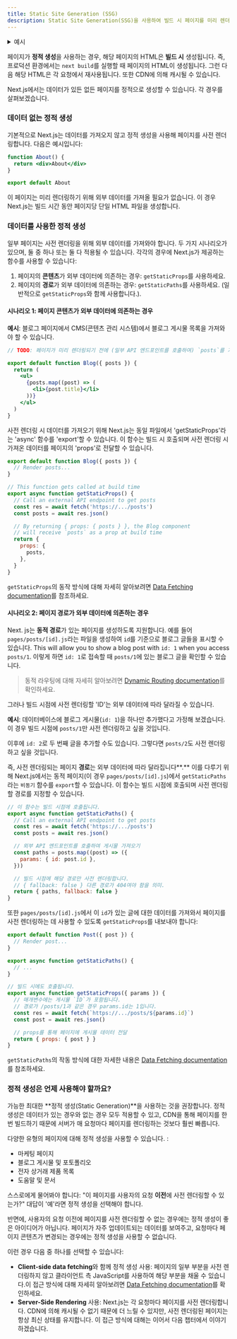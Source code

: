 ```yaml
---
title: Static Site Generation (SSG)
description: Static Site Generation(SSG)을 사용하여 빌드 시 페이지를 미리 렌더링 해보세요.
---
```


<details>
  <summary>예시</summary>

- [WordPress Example](https://github.com/vercel/next.js/tree/canary/examples/cms-wordpress)([Demo](https://next-blog-wordpress.vercel.app))
- [Blog Starter using markdown files](https://github.com/vercel/next.js/tree/canary/examples/blog-starter) ([Demo](https://next-blog-starter.vercel.app/))
- [DatoCMS Example](https://github.com/vercel/next.js/tree/canary/examples/cms-datocms) ([Demo](https://next-blog-datocms.vercel.app/))
- [TakeShape Example](https://github.com/vercel/next.js/tree/canary/examples/cms-takeshape) ([Demo](https://next-blog-takeshape.vercel.app/))
- [Sanity Example](https://github.com/vercel/next.js/tree/canary/examples/cms-sanity) ([Demo](https://next-blog-sanity.vercel.app/))
- [Prismic Example](https://github.com/vercel/next.js/tree/canary/examples/cms-prismic) ([Demo](https://next-blog-prismic.vercel.app/))
- [Contentful Example](https://github.com/vercel/next.js/tree/canary/examples/cms-contentful) ([Demo](https://next-blog-contentful.vercel.app/))
- [Strapi Example](https://github.com/vercel/next.js/tree/canary/examples/cms-strapi) ([Demo](https://next-blog-strapi.vercel.app/))
- [Prepr Example](https://github.com/vercel/next.js/tree/canary/examples/cms-prepr) ([Demo](https://next-blog-prepr.vercel.app/))
- [Agility CMS Example](https://github.com/vercel/next.js/tree/canary/examples/cms-agilitycms) ([Demo](https://next-blog-agilitycms.vercel.app/))
- [Cosmic Example](https://github.com/vercel/next.js/tree/canary/examples/cms-cosmic) ([Demo](https://next-blog-cosmic.vercel.app/))
- [ButterCMS Example](https://github.com/vercel/next.js/tree/canary/examples/cms-buttercms) ([Demo](https://next-blog-buttercms.vercel.app/))
- [Storyblok Example](https://github.com/vercel/next.js/tree/canary/examples/cms-storyblok) ([Demo](https://next-blog-storyblok.vercel.app/))
- [GraphCMS Example](https://github.com/vercel/next.js/tree/canary/examples/cms-graphcms) ([Demo](https://next-blog-graphcms.vercel.app/))
- [Kontent Example](https://github.com/vercel/next.js/tree/canary/examples/cms-kontent-ai) ([Demo](https://next-blog-kontent.vercel.app/))
- [Builder.io Example](https://github.com/vercel/next.js/tree/canary/examples/cms-builder-io) ([Demo](https://cms-builder-io.vercel.app/))
- [TinaCMS Example](https://github.com/vercel/next.js/tree/canary/examples/cms-tina) ([Demo](https://cms-tina-example.vercel.app/))
- [Static Tweet (Demo)](https://static-tweet.vercel.app/)
- [Enterspeed Example](https://github.com/vercel/next.js/tree/canary/examples/cms-enterspeed) ([Demo](https://next-blog-demo.enterspeed.com/))

</details>

페이지가 **정적 생성**을 사용하는 경우, 해당 페이지의 HTML은 **빌드 시** 생성됩니다. 즉, 프로덕션 환경에서는 `next build`를 실행할 때 페이지의 HTML이 생성됩니다. 그런 다음 해당 HTML은 각 요청에서 재사용됩니다. 또한 CDN에 의해 캐시될 수 있습니다.

Next.js에서는 데이터가 있든 없든 페이지를 정적으로 생성할 수 있습니다. 각 경우를 살펴보겠습니다.

### 데이터 없는 정적 생성

기본적으로 Next.js는 데이터를 가져오지 않고 정적 생성을 사용해 페이지를 사전 렌더링합니다. 다음은 예시입니다:

```jsx
function About() {
  return <div>About</div>
}

export default About
```

이 페이지는 미리 렌더링하기 위해 외부 데이터를 가져올 필요가 없습니다. 이 경우 Next.js는 빌드 시간 동안 페이지당 단일 HTML 파일을 생성합니다.

### 데이터를 사용한 정적 생성

일부 페이지는 사전 렌더링을 위해 외부 데이터를 가져와야 합니다. 두 가지 시나리오가 있으며, 둘 중 하나 또는 둘 다 적용될 수 있습니다. 각각의 경우에 Next.js가 제공하는 함수를 사용할 수 있습니다:

1. 페이지의 **콘텐츠**가 외부 데이터에 의존하는 경우: `getStaticProps`를 사용하세요.
2. 페이지의 **경로**가 외부 데이터에 의존하는 경우: `getStaticPaths`를 사용하세요. (일반적으로 `getStaticProps`와 함께 사용합니다.).

#### 시나리오 1: 페이지 콘텐츠가 외부 데이터에 의존하는 경우

**예시**: 블로그 페이지에서 CMS(콘텐츠 관리 시스템)에서 블로그 게시물 목록을 가져와야 할 수 있습니다.

```jsx
// TODO: 페이지가 미리 렌더링되기 전에 (일부 API 엔드포인트를 호출하여) `posts`를 가져와야 합니다.

export default function Blog({ posts }) {
  return (
    <ul>
      {posts.map((post) => (
        <li>{post.title}</li>
      ))}
    </ul>
  )
}
```

사전 렌더링 시 데이터를 가져오기 위해 Next.js는 동일 파일에서 'getStaticProps'라는 'async' 함수를 'export'할 수 있습니다. 이 함수는 빌드 시 호출되며 사전 렌더링 시 가져온 데이터를 페이지의 'props'로 전달할 수 있습니다.

```jsx
export default function Blog({ posts }) {
  // Render posts...
}

// This function gets called at build time
export async function getStaticProps() {
  // Call an external API endpoint to get posts
  const res = await fetch('https://.../posts')
  const posts = await res.json()

  // By returning { props: { posts } }, the Blog component
  // will receive `posts` as a prop at build time
  return {
    props: {
      posts,
    },
  }
}
```

`getStaticProps`의 동작 방식에 대해 자세히 알아보려면 [Data Fetching documentation](/docs/pages/building-your-application/data-fetching/get-static-props)를 참조하세요.

#### 시나리오 2: 페이지 경로가 외부 데이터에 의존하는 경우

Next. js는 **동적 경로**가 있는 페이지를 생성하도록 지원합니다. 예를 들어 `pages/posts/[id].js`라는 파일을 생성하여 `id`를 기준으로 블로그 글들을 표시할 수 있습니다. This will allow you to show a blog post with `id: 1` when you access `posts/1`. 이렇게 하면 `id: 1`로 접속할 때 `posts/1`에 있는 블로그 글을 확인할 수 있습니다.

> 동적 라우팅에 대해 자세히 알아보려면 [Dynamic Routing documentation](/docs/pages/building-your-application/routing/dynamic-routes)를 확인하세요.

그러나 빌드 시점에 사전 렌더링할 'ID'는 외부 데이터에 따라 달라질 수 있습니다.

**예시**: 데이터베이스에 블로그 게시물(`id: 1`)을 하나만 추가했다고 가정해 보겠습니다. 이 경우 빌드 시점에 `posts/1`만 사전 렌더링하고 싶을 것입니다.

이후에 `id: 2`로 두 번째 글을 추가할 수도 있습니다. 그렇다면 `posts/2`도 사전 렌더링하고 싶을 것입니다.

즉, 사전 렌더링되는 페이지 **경로**는 외부 데이터에 따라 달라집니다**.** 이를 다루기 위해 Next.js에서는 동적 페이지(이 경우 `pages/posts/[id].js`)에서 `getStaticPaths`라는 `비동기` 함수를 `export`할 수 있습니다. 이 함수는 빌드 시점에 호출되며 사전 렌더링할 경로를 지정할 수 있습니다.

```jsx
// 이 함수는 빌드 시점에 호출됩니다.
export async function getStaticPaths() {
  // Call an external API endpoint to get posts
  const res = await fetch('https://.../posts')
  const posts = await res.json()

  // 외부 API 엔드포인트를 호출하여 게시물 가져오기
  const paths = posts.map((post) => ({
    params: { id: post.id },
  }))

  // 빌드 시점에 해당 경로만 사전 렌더링합니다.
  // { fallback: false } 다른 경로가 404여야 함을 의미.
  return { paths, fallback: false }
}
```

또한 `pages/posts/[id].js`에서 이 `id`가 있는 글에 대한 데이터를 가져와서 페이지를 사전 렌더링하는 데 사용할 수 있도록 `getStaticProps`를 내보내야 합니다:

```jsx
export default function Post({ post }) {
  // Render post...
}

export async function getStaticPaths() {
  // ...
}

// 빌드 시에도 호출됩니다.
export async function getStaticProps({ params }) {
  // 매개변수에는 게시물 `ID`가 포함됩니다.
  // 경로가 /posts/1과 같은 경우 params.id는 1입니다.
  const res = await fetch(`https://.../posts/${params.id}`)
  const post = await res.json()

  // props를 통해 페이지에 게시물 데이터 전달
  return { props: { post } }
}
```

`getStaticPaths`의 작동 방식에 대한 자세한 내용은 [Data Fetching documentation](/docs/pages/building-your-application/data-fetching/get-static-paths)를 참조하세요.

### 정적 생성은 언제 사용해야 할까요?

가능한 최대한 **정적 생성(Static Generation)**을 사용하는 것을 권장합니다. 정적 생성은 데이터가 있는 경우와 없는 경우 모두 적용할 수 있고, CDN을 통해 페이지를 한 번 빌드하기 때문에 서버가 매 요청마다 페이지를 렌더링하는 것보다 훨씬 빠릅니다.

다양한 유형의 페이지에 대해 정적 생성을 사용할 수 있습니다. :

- 마케팅 페이지
- 블로그 게시물 및 포토폴리오
- 전자 상거래 제품 목록
- 도움말 및 문서

스스로에게 물어봐야 합니다: "이 페이지를 사용자의 요청 **이전**에 사전 렌더링할 수 있는가?" 대답이 '예'라면 정적 생성을 선택해야 합니다.

반면에, 사용자의 요청 이전에 페이지를 사전 렌더링할 수 없는 경우에는 정적 생성이 좋은 아이디어가 아닙니다. 페이지가 자주 업데이트되는 데이터를 보여주고, 요청마다 페이지 콘텐츠가 변경되는 경우에는 정적 생성을 사용할 수 없습니다.

이런 경우 다음 중 하나를 선택할 수 있습니다:

- **Client-side data fetching**와 함께 정적 생성 사용: 페이지의 일부 부분을 사전 렌더링하지 않고 클라이언트 측 JavaScript를 사용하여 해당 부분을 채울 수 있습니다.이 접근 방식에 대해 자세히 알아보려면 [Data Fetching documentation](/docs/pages/building-your-application/data-fetching/client-side)를 확인하세요.
- **Server-Side Rendering** 사용: Next.js는 각 요청마다 페이지를 사전 렌더링합니다. CDN에 의해 캐시될 수 없기 때문에 더 느릴 수 있지만, 사전 렌더링된 페이지는 항상 최신 상태를 유지합니다. 이 접근 방식에 대해는 이어서 다음 챕터에서 이야기하겠습니다.

